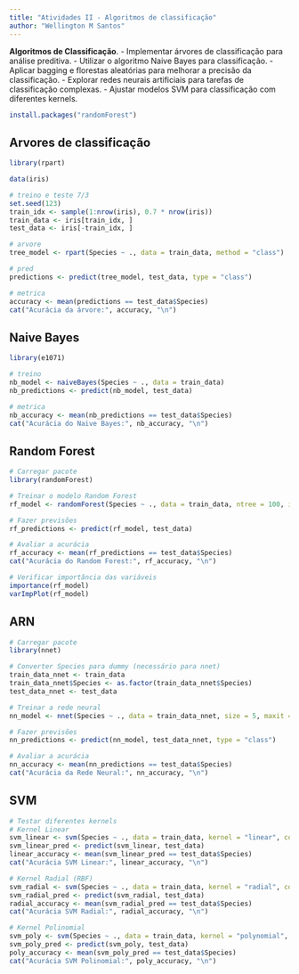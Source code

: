 ```yaml
---
title: "Atividades II - Algoritmos de classificação"
author: "Wellington M Santos"
---
```


**Algoritmos de Classificação**.
- Implementar árvores de classificação para análise preditiva.
- Utilizar o algoritmo Naive Bayes para classificação.
- Aplicar bagging e florestas aleatórias para melhorar a precisão da classificação.
- Explorar redes neurais artificiais para tarefas de classificação complexas.
- Ajustar modelos SVM para classificação com diferentes kernels.

```r
install.packages("randomForest")
```


## Arvores de classificação
```r
library(rpart)

data(iris)

# treino e teste 7/3
set.seed(123)
train_idx <- sample(1:nrow(iris), 0.7 * nrow(iris))
train_data <- iris[train_idx, ]
test_data <- iris[-train_idx, ]

# arvore
tree_model <- rpart(Species ~ ., data = train_data, method = "class")

# pred
predictions <- predict(tree_model, test_data, type = "class")

# metrica
accuracy <- mean(predictions == test_data$Species)
cat("Acurácia da árvore:", accuracy, "\n")
```

## Naive Bayes
```r

library(e1071)

# treino
nb_model <- naiveBayes(Species ~ ., data = train_data)
nb_predictions <- predict(nb_model, test_data)

# metrica
nb_accuracy <- mean(nb_predictions == test_data$Species)
cat("Acurácia do Naive Bayes:", nb_accuracy, "\n")
```

## Random Forest
```r
# Carregar pacote
library(randomForest)

# Treinar o modelo Random Forest
rf_model <- randomForest(Species ~ ., data = train_data, ntree = 100, importance = TRUE)

# Fazer previsões
rf_predictions <- predict(rf_model, test_data)

# Avaliar a acurácia
rf_accuracy <- mean(rf_predictions == test_data$Species)
cat("Acurácia do Random Forest:", rf_accuracy, "\n")

# Verificar importância das variáveis
importance(rf_model)
varImpPlot(rf_model)
```

## ARN
```r
# Carregar pacote
library(nnet)

# Converter Species para dummy (necessário para nnet)
train_data_nnet <- train_data
train_data_nnet$Species <- as.factor(train_data_nnet$Species)
test_data_nnet <- test_data

# Treinar a rede neural
nn_model <- nnet(Species ~ ., data = train_data_nnet, size = 5, maxit = 200)

# Fazer previsões
nn_predictions <- predict(nn_model, test_data_nnet, type = "class")

# Avaliar a acurácia
nn_accuracy <- mean(nn_predictions == test_data$Species)
cat("Acurácia da Rede Neural:", nn_accuracy, "\n")
```

## SVM 
```r
# Testar diferentes kernels
# Kernel Linear
svm_linear <- svm(Species ~ ., data = train_data, kernel = "linear", cost = 1)
svm_linear_pred <- predict(svm_linear, test_data)
linear_accuracy <- mean(svm_linear_pred == test_data$Species)
cat("Acurácia SVM Linear:", linear_accuracy, "\n")

# Kernel Radial (RBF)
svm_radial <- svm(Species ~ ., data = train_data, kernel = "radial", cost = 1, gamma = 0.1)
svm_radial_pred <- predict(svm_radial, test_data)
radial_accuracy <- mean(svm_radial_pred == test_data$Species)
cat("Acurácia SVM Radial:", radial_accuracy, "\n")

# Kernel Polinomial
svm_poly <- svm(Species ~ ., data = train_data, kernel = "polynomial", cost = 1, degree = 3)
svm_poly_pred <- predict(svm_poly, test_data)
poly_accuracy <- mean(svm_poly_pred == test_data$Species)
cat("Acurácia SVM Polinomial:", poly_accuracy, "\n")
```

